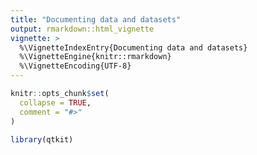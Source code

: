```yaml
---
title: "Documenting data and datasets"
output: rmarkdown::html_vignette
vignette: >
  %\VignetteIndexEntry{Documenting data and datasets}
  %\VignetteEngine{knitr::rmarkdown}
  %\VignetteEncoding{UTF-8}
---
```


<!--

- [ ] Add vignette using documentation functions
-->

```r
knitr::opts_chunk$set(
  collapse = TRUE,
  comment = "#>"
)
```

```r
library(qtkit)
```
